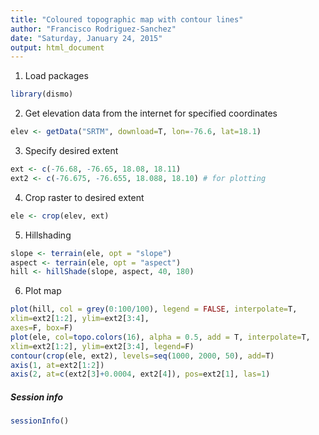```yaml
---
title: "Coloured topographic map with contour lines"
author: "Francisco Rodriguez-Sanchez"
date: "Saturday, January 24, 2015"
output: html_document
---
```


1. Load packages
```r
library(dismo)
```


2. Get elevation data from the internet for specified coordinates
```r
elev <- getData("SRTM", download=T, lon=-76.6, lat=18.1)
```


 
3. Specify desired extent

```r
ext <- c(-76.68, -76.65, 18.08, 18.11)
ext2 <- c(-76.675, -76.655, 18.088, 18.10) # for plotting
```

 
4. Crop raster to desired extent
```r
ele <- crop(elev, ext)
```


 
 
5. Hillshading
```r
slope <- terrain(ele, opt = "slope")
aspect <- terrain(ele, opt = "aspect")
hill <- hillShade(slope, aspect, 40, 180)
```


 
6. Plot map
```r
plot(hill, col = grey(0:100/100), legend = FALSE, interpolate=T,
xlim=ext2[1:2], ylim=ext2[3:4],
axes=F, box=F)
plot(ele, col=topo.colors(16), alpha = 0.5, add = T, interpolate=T,
xlim=ext2[1:2], ylim=ext2[3:4], legend=F)
contour(crop(ele, ext2), levels=seq(1000, 2000, 50), add=T)
axis(1, at=ext2[1:2])
axis(2, at=c(ext2[3]+0.0004, ext2[4]), pos=ext2[1], las=1) 
```



##### Session info

```r
sessionInfo()
```



